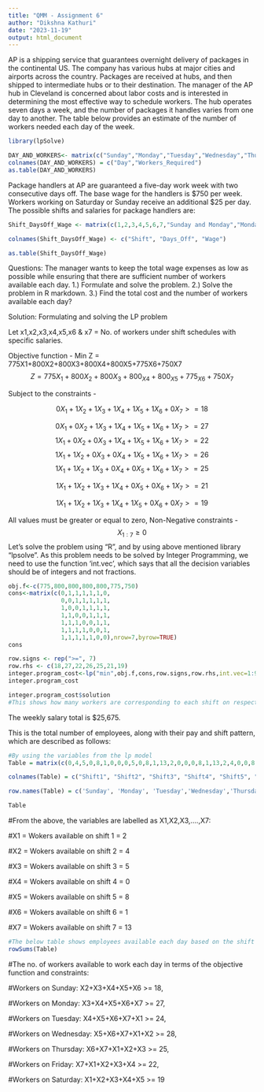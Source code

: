 ---
title: "QMM - Assignment 6"
author: "Dikshna Kathuri"
date: "2023-11-19"
output: html_document
---
AP is a shipping service that guarantees overnight delivery of packages in the continental US. The company has various hubs at major cities and airports across the country. Packages are
received at hubs, and then shipped to intermediate hubs or to their destination. The manager of the AP hub in Cleveland is concerned about labor costs and is interested in determining the most
effective way to schedule workers. The hub operates seven days a week, and the number of packages it handles varies from one day to another. The table below provides an estimate of the number of workers needed each day of the week.
```{r}
library(lpSolve)

DAY_AND_WORKERS<- matrix(c("Sunday","Monday","Tuesday","Wednesday","Thursday","Friday","Saturday",18,27,22,26,25,21,19),ncol = 2, byrow = F) 
colnames(DAY_AND_WORKERS) = c("Day","Workers_Required")
as.table(DAY_AND_WORKERS)

```
Package handlers at AP are guaranteed a five-day work week with two consecutive days off. The base wage for the handlers is $750 per week. Workers working on Saturday or Sunday receive an additional $25 per day. The possible shifts and salaries for package handlers are:
```{r}
Shift_DaysOff_Wage <- matrix(c(1,2,3,4,5,6,7,"Sunday and Monday","Monday and Tuesday","Tuesday and Wednesday","Wednesday and Thursday","Thursday and Friday","Friday and Saturday","Saturday and Sunday","$775","$800","$800","$800","$800","$775","$750"), ncol = 3, byrow = F)

colnames(Shift_DaysOff_Wage) <- c("Shift", "Days_Off", "Wage")

as.table(Shift_DaysOff_Wage)
```
Questions:
The manager wants to keep the total wage expenses as low as possible while ensuring that there are sufficient number of workers available each day. 
1.) Formulate and solve the problem. 
2.) Solve the problem in R markdown.
3.) Find the total cost and the number of workers available each day?

Solution:
Formulating and solving the LP problem

Let x1,x2,x3,x4,x5,x6 & x7 = No. of workers under shift schedules with specific salaries.

Objective function - 
Min Z = 775X1+800X2+800X3+800X4+800X5+775X6+750X7
 $$Z=775X_{1}+800{X}_2+800X_{3}+800_{X4}+800_{X5}+775_{X6}+750X_7$$

Subject to the constraints - 

$$0X_{1}+1X_{2}+1X_{3}+1X_{4}+1X_{5}+1X_{6}+0X_{7}>=18$$

$$0X_{1}+0X_{2}+1X_{3}+1X_{4}+1X_{5}+1X_{6}+1X_{7}>=27$$
$$1X_{1}+0X_{2}+0X_{3}+1X_{4}+1X_{5}+1X_{6}+1X_{7}>=22$$
$$1X_{1}+1X_{2}+0X_{3}+0X_{4}+1X_{5}+1X_{6}+1X_{7}>=26$$
$$1X_{1}+1X_{2}+1X_{3}+0X_{4}+0X_{5}+1X_{6}+1X_{7}>=25$$

$$1X_{1}+1X_{2}+1X_{3}+1X_{4}+0X_{5}+0X_{6}+1X_{7}>=21$$


$$1X_{1}+1X_{2}+1X_{3}+1X_{4}+1X_{5}+0X_{6}+0X_{7}>=19$$

All values must be greater or equal to zero, Non-Negative constraints -
$$X_{1:7} ≥ 0 $$
Let's solve the problem using "R", and by using above mentioned library "lpsolve". As this problem needs to be solved by Integer Programming, we need to use the function 'int.vec', which says that all the decision variables should be of integers and not fractions.

```{r}
obj.f<-c(775,800,800,800,800,775,750)
cons<-matrix(c(0,1,1,1,1,1,0,
               0,0,1,1,1,1,1,
               1,0,0,1,1,1,1,
               1,1,0,0,1,1,1,
               1,1,1,0,0,1,1,
               1,1,1,1,0,0,1,
               1,1,1,1,1,0,0),nrow=7,byrow=TRUE)
cons
```

```{r}
row.signs <- rep(">=", 7)
row.rhs <- c(18,27,22,26,25,21,19)
integer.program_cost<-lp("min",obj.f,cons,row.signs,row.rhs,int.vec=1:9)
integer.program_cost
```
```{r}
integer.program_cost$solution
#This shows how many workers are corresponding to each shift on respective days.
```
The weekly salary total is $25,675.

This is the total number of employees, along with their pay and shift pattern, which are described as follows:
```{r}
#By using the variables from the lp model 
Table = matrix(c(0,4,5,0,8,1,0,0,0,5,0,8,1,13,2,0,0,0,8,1,13,2,4,0,0,8,1,13,2,4,5,0,0,1,13,2,3,4,0,0,0,13,2,4,5,0,8,0,0),ncol=7,byrow=TRUE)

colnames(Table) = c("Shift1", "Shift2", "Shift3", "Shift4", "Shift5", "Shift6", "Shift7")

row.names(Table) = c('Sunday', 'Monday', 'Tuesday','Wednesday','Thursday','Friday','Saturday')

Table
```
#From the above, the variables are labelled as X1,X2,X3,....,X7:

#X1 = Wokers available on shift 1 = 2

#X2 = Wokers available on shift 2 = 4

#X3 = Wokers available on shift 3 = 5

#X4 = Wokers available on shift 4 = 0

#X5 = Wokers available on shift 5 = 8

#X6 = Wokers available on shift 6 = 1

#X7 = Wokers available on shift 7 = 13

```{r}
#The below table shows employees available each day based on the shift arrangement that reduces the overall wage cost.
rowSums(Table)
```
#The no. of workers available to work each day in terms of the objective function and constraints:

#Workers on Sunday: X2+X3+X4+X5+X6 >= 18,

#Workers on Monday: X3+X4+X5+X6+X7 >= 27,

#Workers on Tuesday: X4+X5+X6+X7+X1 >= 24,

#Workers on Wednesday: X5+X6+X7+X1+X2 >= 28,

#Workers on Thursday: X6+X7+X1+X2+X3 >= 25,

#Workers on Friday: X7+X1+X2+X3+X4 >= 22,

#Workers on Saturday: X1+X2+X3+X4+X5 >= 19